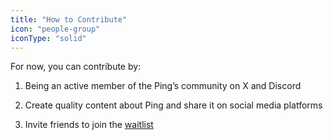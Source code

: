 ```yaml
---
title: "How to Contribute"
icon: "people-group"
iconType: "solid"
---
```


For now, you can contribute by:

1. Being an active member of the Ping’s community on X and Discord

2. Create quality content about Ping and share it on social media platforms

3. Invite friends to join the [waitlist](http://pingnetwork.io)